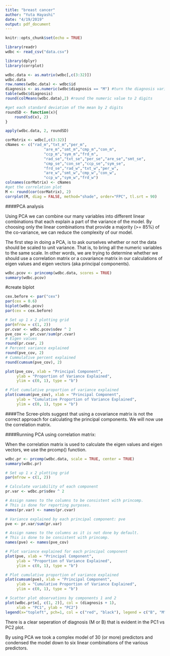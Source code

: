 ```yaml
---
title: "breast cancer"
author: "Yuta Hayashi"
date: "4/19/2019"
output: pdf_document
---
```


```r
knitr::opts_chunk$set(echo = TRUE)
```

```r
library(readr)
wdbc <- read_csv("data.csv")
```

```r
library(dplyr)
library(corrplot)
```

```r
wdbc.data <- as.matrix(wdbc[,c(3:32)])
wdbc.data
row.names(wdbc.data) <- wdbc$id
diagnosis <- as.numeric(wdbc$diagnosis == "M") #turn the diagnosis variable to numeric
table(wdbc$diagnosis)
round(colMeans(wdbc.data),2) #round the numeric value to 2 digits

#get each standard deviation of the mean by 2 digits
roundSD <- function(x){
    round(sd(x), 2)
}

apply(wdbc.data, 2, roundSD)
```

```r
corMatrix <- wdbc[,c(3:32)]
cNames <- c("rad_m","txt_m","per_m",
                 "are_m","smt_m","cmp_m","con_m",
                 "ccp_m","sym_m","frd_m",
                 "rad_se","txt_se","per_se","are_se","smt_se",
                 "cmp_se","con_se","ccp_se","sym_se",
                 "frd_se","rad_w","txt_w","per_w",
                 "are_w","smt_w","cmp_w","con_w",
                 "ccp_w","sym_w","frd_w")
colnames(corMatrix) <- cNames
#get the correlation plot 
M <- round(cor(corMatrix), 2)
corrplot(M, diag = FALSE, method="shade", order="FPC", tl.srt = 90)
```

####PCA analysis

Using PCA we can combine our many variables into different linear combinations that each explain a part of the variance of the model. By choosing only the linear combinations that provide a majority (>= 85%) of the co-variance, we can reduce the complexity of our model.

The first step in doing a PCA, is to ask ourselves whether or not the data should be scaled to unit variance. That is, to bring all the numeric variables to the same scale. In other words, we are trying to determine whether we should use a correlation matrix or a covariance matrix in our calculations of eigen values and eigen vectors (aka principal components).

```r
wdbc.pcov <- princomp(wdbc.data, scores = TRUE)
summary(wdbc.pcov)
```

#create biplot

```r
cex.before <- par("cex")
par(cex = 0.6)
biplot(wdbc.pcov)
par(cex = cex.before)
```

```r
# Set up 1 x 2 plotting grid
par(mfrow = c(1, 2))
pr.cvar <- wdbc.pcov$sdev ^ 2
pve_cov <- pr.cvar/sum(pr.cvar)
# Eigen values
round(pr.cvar, 2)
# Percent variance explained
round(pve_cov, 2)
# Cummulative percent explained
round(cumsum(pve_cov), 2)

plot(pve_cov, xlab = "Principal Component", 
     ylab = "Proportion of Variance Explained", 
     ylim = c(0, 1), type = "b")
```

```r
# Plot cumulative proportion of variance explained
plot(cumsum(pve_cov), xlab = "Principal Component", 
     ylab = "Cumulative Proportion of Variance Explained", 
     ylim = c(0, 1), type = "b")
```

####The Scree-plots suggest that using a covariance matrix is not the correct approach for calculating the principal components. We will now use the correlation matrix.



####Running PCA using correlation matrix: 

When the correlation matrix is used to calculate the eigen values and eigen vectors, we use the prcomp() function.

```r
wdbc.pr <- prcomp(wdbc.data, scale = TRUE, center = TRUE)
summary(wdbc.pr)
```

```r
# Set up 1 x 2 plotting grid
par(mfrow = c(1, 2))

# Calculate variability of each component
pr.var <- wdbc.pr$sdev ^ 2

# Assign names to the columns to be consistent with princomp.
# This is done for reporting purposes.
names(pr.var) <- names(pr.cvar)

# Variance explained by each principal component: pve
pve <- pr.var/sum(pr.var)

# Assign names to the columns as it is not done by default.
# This is done to be consistent with princomp.
names(pve) <- names(pve_cov)

# Plot variance explained for each principal component
plot(pve, xlab = "Principal Component", 
     ylab = "Proportion of Variance Explained", 
     ylim = c(0, 1), type = "b")

# Plot cumulative proportion of variance explained
plot(cumsum(pve), xlab = "Principal Component", 
     ylab = "Cumulative Proportion of Variance Explained", 
     ylim = c(0, 1), type = "b")
```

```r
# Scatter plot observations by components 1 and 2
plot(wdbc.pr$x[, c(1, 2)], col = (diagnosis + 1), 
     xlab = "PC1", ylab = "PC2")
legend(x="topleft", pch=1, col = c("red", "black"), legend = c("B", "M"))
```

There is a clear seperation of diagnosis (M or B) that is evident in the PC1 vs PC2 plot.

By using PCA we took a complex model of 30 (or more) predictors and condensed the model down to six linear combinations of the various predictors.